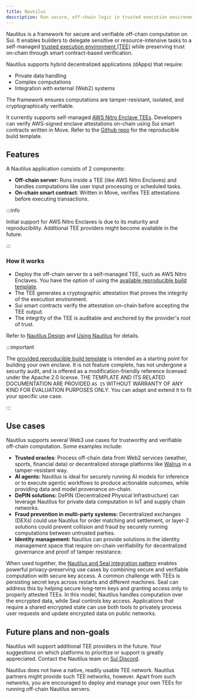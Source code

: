 ```yaml
---
title: Nautilus
description: Run secure, off-chain logic in trusted execution environments (TEEs), and verify it on-chain to trigger safe smart contract workflows.
---
```


Nautilus is a framework for secure and verifiable off-chain computation on Sui. It enables builders to delegate sensitive or resource-intensive tasks to a self-managed [trusted execution environment (TEE)](https://en.wikipedia.org/wiki/Trusted_execution_environment) while preserving trust on-chain through smart contract-based verification.

Nautilus supports hybrid decentralized applications (dApps) that require:
- Private data handling
- Complex computations
- Integration with external (Web2) systems

The framework ensures computations are tamper-resistant, isolated, and cryptographically verifiable.

It currently supports self-managed [AWS Nitro Enclave TEEs](https://aws.amazon.com/ec2/nitro/nitro-enclaves/). Developers can verify AWS-signed enclave attestations on-chain using Sui smart contracts written in Move. Refer to the [Github repo](https://github.com/MystenLabs/nautilus) for the reproducible build template.

## Features

A Nautilus application consists of 2 components:

- **Off-chain server:** Runs inside a TEE (like AWS Nitro Enclaves) and handles computations like user input processing or scheduled tasks.
- **On-chain smart contract**: Written in Move, verifies TEE attestations before executing transactions.

:::info

Initial support for AWS Nitro Enclaves is due to its maturity and reproducibility. Additional TEE providers might become available in the future.

:::

### How it works

- Deploy the off-chain server to a self-managed TEE, such as AWS Nitro Enclaves. You have the option of using the [available reproducible build template](https://github.com/MystenLabs/nautilus).
- The TEE generates a cryptographic attestation that proves the integrity of the execution environment.
- Sui smart contracts verify the attestation on-chain before accepting the TEE output.
- The integrity of the TEE is auditable and anchored by the provider's root of trust.

Refer to [Nautilus Design](nautilus/nautilus-design.mdx) and [Using Nautilus](nautilus/using-nautilus.mdx) for details.

:::important

The [provided reproducible build template](https://github.com/MystenLabs/nautilus) is intended as a starting point for building your own enclave. It is not feature complete, has not undergone a security audit, and is offered as a modification-friendly reference licensed under the Apache 2.0 license. THE TEMPLATE AND ITS RELATED DOCUMENTATION ARE PROVIDED `AS IS` WITHOUT WARRANTY OF ANY KIND FOR EVALUATION PURPOSES ONLY.
You can adapt and extend it to fit your specific use case.

:::

## Use cases

Nautilus supports several Web3 use cases for trustworthy and verifiable off-chain computation. Some examples include:

- **Trusted oracles**: Process off-chain data from Web2 services (weather, sports, financial data) or decentralized storage platforms like [Walrus](https://walrus.xyz) in a tamper-resistant way.
- **AI agents:** Nautilus is ideal for securely running AI models for inference or to execute agentic workflows to produce actionable outcomes, while providing data and model provenance on-chain.
- **DePIN solutions:** DePIN (Decentralized Physical Infrastructure) can leverage Nautilus for private data computation in IoT and supply chain networks.
- **Fraud prevention in multi-party systems:** Decentralized exchanges (DEXs) could use Nautilus for order matching and settlement, or layer-2 solutions could prevent collision and fraud by securely running computations between untrusted parties.
- **Identity management:** Nautilus can provide solutions in the identity management space that require on-chain verifiability for decentralized governance and proof of tamper resistance.

When used together, the [Nautilus and Seal integration pattern](/concepts/cryptography/nautilus/nautilus-seal.mdx) enables powerful privacy-preserving use cases by combining secure and verifiable computation with secure key access. A common challenge with TEEs is persisting secret keys across restarts and different machines. Seal can address this by helping secure long-term keys and granting access only to properly attested TEEs. In this model, Nautilus handles computation over the encrypted data, while Seal controls key access. Applications that require a shared encrypted state can use both tools to privately process user requests and update encrypted data on public networks.

## Future plans and non-goals

Nautilus will support additional TEE providers in the future. Your suggestions on which platforms to prioritize or support is greatly appreciated. Contact the Nautilus team on [Sui Discord](https://discord.com/channels/916379725201563759/1361500579603546223).

<ImportContent source="contact-nautilus.mdx" mode="snippet" />

Nautilus does not have a native, readily usable TEE network. Nautilus partners might provide such TEE networks, however. Apart from such networks, you are encouraged to deploy and manage your own TEEs for running off-chain Nautilus servers.